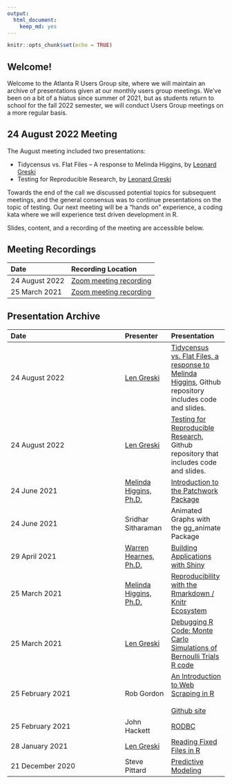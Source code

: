 ```yaml
---
output: 
  html_document: 
    keep_md: yes
---
```


```r
knitr::opts_chunk$set(echo = TRUE)
```

## Welcome!

Welcome to the Atlanta R Users Group site, where we will maintain an archive of presentations given at our monthly users group meetings. We've been on a bit of a hiatus since summer of 2021, but as students return to school for the fall 2022 semester, we will conduct Users Group meetings on a more regular basis. 

## 24 August 2022 Meeting

The August meeting included two presentations: 

* Tidycensus vs. Flat Files -- A response to Melinda Higgins, by [Leonard Greski](https://bit.ly/2Q5rmp7)
* Testing for Reproducible Research, by [Leonard Greski](https://bit.ly/2Q5rmp7) 

Towards the end of the call we discussed potential topics for subsequent meetings, and the general consensus was to continue presentations on the topic of testing. Our next meeting will be a "hands on" experience, a coding kata where we will experience test driven development in R. 

Slides, content, and a recording of the meeting are accessible below. 

## Meeting Recordings

|Date|Recording Location|
|:---------|:---|
|24 August 2022|[Zoom meeting recording](https://bit.ly/3CqDE4F)|
|25 March 2021|[Zoom meeting recording](https://bit.ly/3QQftAO)|

## Presentation Archive

|Date|Presenter|Presentation|
|:---------|:---|:---- |
|24 August 2022|[Len Greski](https://bit.ly/3kPEgpf)|[Tidycensus vs. Flat Files, a response to Melinda Higgins](https://bit.ly/3CsmVhp), Github repository includes code and slides.|
|24 August 2022|[Len Greski](https://bit.ly/3kPEgpf)|[Testing for Reproducible Research](https://bit.ly/3AIE6dk), Github repository that includes code and slides.|
|24 June 2021|[Melinda Higgins, Ph.D.](http://bit.ly/3eYC7XL)|[Introduction to the Patchwork Package](https://melindahiggins2000.github.io/AtlantaRUsers_24June2021/)|
|24 June 2021|Sridhar Sitharaman|Animated Graphs with the gg_animate Package|
|29 April 2021|[Warren Hearnes, Ph.D.](https://bit.ly/3zor6Xs)|[Building Applications with Shiny](https://github.com/atl-r-users/communications/blob/main/presentations/intro_to_shiny_w_hearnes.pptx)|
|25 March 2021|[Melinda Higgins, Ph.D.](http://bit.ly/3eYC7XL)|[Reproducibility with the Rmarkdown / Knitr Ecosystem](https://bit.ly/3cmtWmo)|
|25 March 2021|[Len Greski](https://bit.ly/3kPEgpf)|[Debugging R Code: Monte Carlo Simulations of Bernoulli Trials](https://bit.ly/3damdqV)<br>[R code](https://bit.ly/3feEEgO)|
|25 February 2021|Rob Gordon|[An Introduction to Web Scraping in R](http://bit.ly/3qWogUR)<br><br> [Github site](http://bit.ly/3uJ3x9E)|
|25 February 2021|John Hackett|[RODBC](http://bit.ly/3dMPppD)|
|28 January 2021|[Len Greski](https://bit.ly/3kPEgpf)|[Reading Fixed Files in R](https://bit.ly/2ZgadgR)|
|21 December 2020| Steve Pittard|[Predictive Modeling](http://bit.ly/3qp2IA7)|








